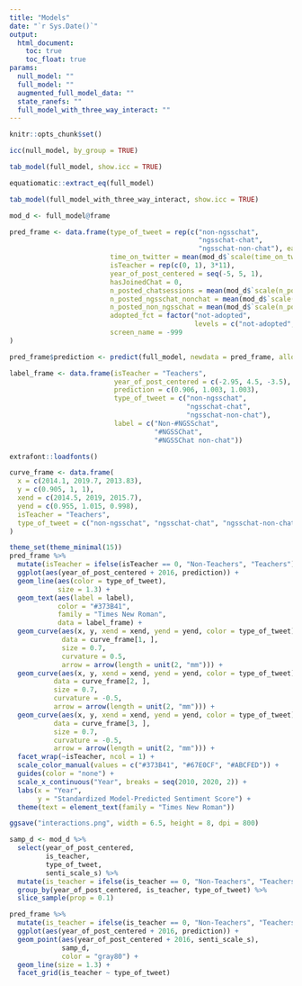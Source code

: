 ```yaml
---
title: "Models"
date: "`r Sys.Date()`"
output:
  html_document:
    toc: true
    toc_float: true
params:
  null_model: ""
  full_model: ""
  augmented_full_model_data: ""
  state_ranefs: ""
  full_model_with_three_way_interact: ""
---
```


```r
knitr::opts_chunk$set()
```

```r
icc(null_model, by_group = TRUE)

tab_model(full_model, show.icc = TRUE)
```

```r
equatiomatic::extract_eq(full_model)
```

```r
tab_model(full_model_with_three_way_interact, show.icc = TRUE)
```

```r
mod_d <- full_model@frame
```

```r

pred_frame <- data.frame(type_of_tweet = rep(c("non-ngsschat", 
                                               "ngsschat-chat", 
                                               "ngsschat-non-chat"), each = 2*11),
                         time_on_twitter = mean(mod_d$`scale(time_on_twitter)`),
                         isTeacher = rep(c(0, 1), 3*11),
                         year_of_post_centered = seq(-5, 5, 1),
                         hasJoinedChat = 0,
                         n_posted_chatsessions = mean(mod_d$`scale(n_posted_chatsessions)`, na.rm = T),
                         n_posted_ngsschat_nonchat = mean(mod_d$`scale(n_posted_ngsschat_nonchat)`, na.rm = T),
                         n_posted_non_ngsschat = mean(mod_d$`scale(n_posted_non_ngsschat)`, na.rm = T),
                         adopted_fct = factor("not-adopted",
                                              levels = c("not-adopted", "adopted", "missing")),
                         screen_name = -999
)
```

```r
pred_frame$prediction <- predict(full_model, newdata = pred_frame, allow.new.levels = TRUE)

label_frame <- data.frame(isTeacher = "Teachers",
                          year_of_post_centered = c(-2.95, 4.5, -3.5),
                          prediction = c(0.906, 1.003, 1.003),
                          type_of_tweet = c("non-ngsschat", 
                                            "ngsschat-chat", 
                                            "ngsschat-non-chat"),
                          label = c("Non-#NGSSchat",
                                    "#NGSSChat",
                                    "#NGSSChat non-chat"))
```

```r
extrafont::loadfonts()

curve_frame <- data.frame(
  x = c(2014.1, 2019.7, 2013.83),
  y = c(0.905, 1, 1),
  xend = c(2014.5, 2019, 2015.7),
  yend = c(0.955, 1.015, 0.998),
  isTeacher = "Teachers",
  type_of_tweet = c("non-ngsschat", "ngsschat-chat", "ngsschat-non-chat")
)

theme_set(theme_minimal(15))
pred_frame %>% 
  mutate(isTeacher = ifelse(isTeacher == 0, "Non-Teachers", "Teachers")) %>% 
  ggplot(aes(year_of_post_centered + 2016, prediction)) +
  geom_line(aes(color = type_of_tweet), 
            size = 1.3) +
  geom_text(aes(label = label),
            color = "#373B41",
            family = "Times New Roman",
            data = label_frame) +
  geom_curve(aes(x, y, xend = xend, yend = yend, color = type_of_tweet),
             data = curve_frame[1, ],
             size = 0.7,
             curvature = 0.5,
             arrow = arrow(length = unit(2, "mm"))) +
  geom_curve(aes(x, y, xend = xend, yend = yend, color = type_of_tweet),
           data = curve_frame[2, ],
           size = 0.7,
           curvature = -0.5,
           arrow = arrow(length = unit(2, "mm"))) +
  geom_curve(aes(x, y, xend = xend, yend = yend, color = type_of_tweet),
           data = curve_frame[3, ],
           size = 0.7,
           curvature = -0.5,
           arrow = arrow(length = unit(2, "mm"))) +
  facet_wrap(~isTeacher, ncol = 1) +
  scale_color_manual(values = c("#373B41", "#67E0CF", "#ABCFED")) +
  guides(color = "none") +
  scale_x_continuous("Year", breaks = seq(2010, 2020, 2)) +
  labs(x = "Year", 
       y = "Standardized Model-Predicted Sentiment Score") +
  theme(text = element_text(family = "Times New Roman"))

ggsave("interactions.png", width = 6.5, height = 8, dpi = 800)
```

```r
samp_d <- mod_d %>% 
  select(year_of_post_centered, 
         is_teacher, 
         type_of_tweet, 
         senti_scale_s) %>% 
  mutate(is_teacher = ifelse(is_teacher == 0, "Non-Teachers", "Teachers")) %>% 
  group_by(year_of_post_centered, is_teacher, type_of_tweet) %>% 
  slice_sample(prop = 0.1) 

pred_frame %>% 
  mutate(is_teacher = ifelse(is_teacher == 0, "Non-Teachers", "Teachers")) %>% 
  ggplot(aes(year_of_post_centered + 2016, prediction)) +
  geom_point(aes(year_of_post_centered + 2016, senti_scale_s),
             samp_d,
             color = "gray80") +
  geom_line(size = 1.3) +
  facet_grid(is_teacher ~ type_of_tweet)
```
